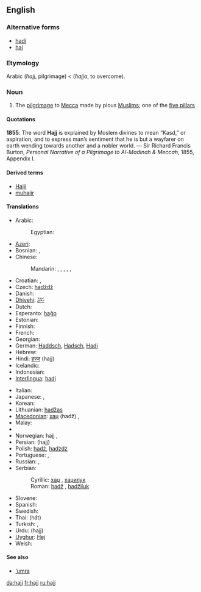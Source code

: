 ==English==

===Alternative forms===
* [[hadj]]
* [[haj]]

===Etymology===
Arabic {{Arab|[[حج]]}} (''ħajj'', pilgrimage) < {{Arab|[[حج]]}} (''ħajja'', to overcome).

===Noun===
{{wikipedia}}
{{en-noun|hajjes}}

# {{Islam}} The [[pilgrimage]] to [[Mecca]] made by pious [[Muslim]]s; one of the [[five pillars]]

====Quotations====
'''1855''': The word '''Hajj''' is explained by Moslem divines to mean “Kasd,” or aspiration, and to express man’s sentiment that he is but a wayfarer on earth wending towards another and a nobler world. &mdash; Sir Richard Francis Burton, ''Personal Narrative of a Pilgrimage to Al-Madinah & Meccah'', 1855, Appendix I.

====Derived terms====
* [[Hajji]]
* [[muhajir]]

====Translations====
{{trans-top|pilgrimage to Mecca}}
* Arabic: {{t+|ar|حج|m|tr=Hajj}}
*: Egyptian: {{t+|ar|حج|m|tr=Hagg}}
* [[Azeri]]: {{t|az|həcc|xs=Azeri}}
* Bosnian: {{t-|bs|hadž|m}}, {{t-|bs|hadžiluk|m}}
* Chinese:
*: Mandarin: {{t|cmn|朝覲|sc=Hani}},  {{t|cmn|朝觐|tr=cháojìn|sc=Hani}},  {{t-|cmn|朝聖|sc=Hani}},  {{t|cmn|朝圣|tr=cháoshèng|sc=Hani}},  {{t|cmn|麥加朝聖|sc=Hani}},  {{t|cmn|麦加朝圣|tr=Màijiā cháoshèng|sc=Hani}}
* Croatian: {{t-|hr|hadž|m}}, {{t-|hr|hadžiluk|m}}
* Czech: [[hadždž]] {{m}}
* Danish: {{t+|da|hajj|c}}
* [[Dhivehi]]: [[ޙައްޖު]]
* Dutch: {{t-|nl|hadj|m}}
* Esperanto: [[haĝo]]
* Estonian: {{t-|et|hadž}}
* Finnish: {{t-|fi|hadž}}
* French: {{t+|fr|hajj|m}}
* Georgian: {{t|ka|ჰაჯი|tr=haǰi|sc=Geor|xs=Georgian}}
* German: [[Haddsch]], [[Hadsch]], [[Hadj]] {{m}}
* Hebrew: {{t-|he|חג׳|m}}
* Hindi: [[हज्ज]] (hajj) {{m}}
* Icelandic: {{t|is|hadsjí|n}}
* Indonesian: {{t-|id|haji|xs=Indonesian}}
* [[Interlingua]]: [[hadj]]
{{trans-mid}}
* Italian: {{t-|it|hajj|m}}
* Japanese: {{t|ja|ハッジ|tr=hajji}},  {{t|ja|メッカ巡礼|tr=Mekka-junrei}}
* Korean: {{t|ko|메카|sc=Hang}}
* Lithuanian: [[hadžas]] {{g|Lithuanian}}
* [[Macedonian]]: [[хаџ]] (hadž) {{m}},  {{t|mk|аџилак|m|tr=ádžilak}}
* Malay: {{t-|ms|haji|xs=Malay}}
* {{trreq|Maltese}}
* Norwegian: hajj {{m}} {{italbrac|Bokmål}}, {{t|no|hadj|m}} {{italbrac|Nynorsk}}
* Persian: {{fa-Arab|[[حج]]}} (hajj)
* Polish: [[hadż]], [[hadżdż]] {{m}}
* Portuguese: {{t-|pt|hajj|m}}, {{t-|pt|hadj|m}}
* Russian: {{t+|ru|хадж|m|tr=xadž}},  {{t|ru|паломничество в Мекку|n|tr=palómničestvo v Mékku}}
* Serbian:
*: Cyrillic: [[хаџ#Serbian|хаџ]] {{m}}, [[хаџилук]] {{m}}
*: Roman: [[hadž#Serbian|hadž]] {{m}}, [[hadžiluk]] {{m}}
* Slovene: {{t-|sl|hadž|m}}
* Spanish: {{t-|es|hajj|m}}
* Swedish: {{t-|sv|hajj|c}}
* Thai: {{Thai|[[ฮัจญ์]]}} (hát)
* Turkish: {{t+|tr|hac}}, {{t+|tr|hacılık}}
* Urdu: {{ur-Arab|[[حج]]}} (hajj) {{m}}
* [[Uyghur]]: [[Hej]]
* Welsh: {{t-|cy|hajj|xs=Welsh}} {{g|Welsh}}
{{trans-bottom}}

====See also====
* [['umra|‘umra]]

[[da:hajj]]
[[fr:hajj]]
[[ru:hajj]]